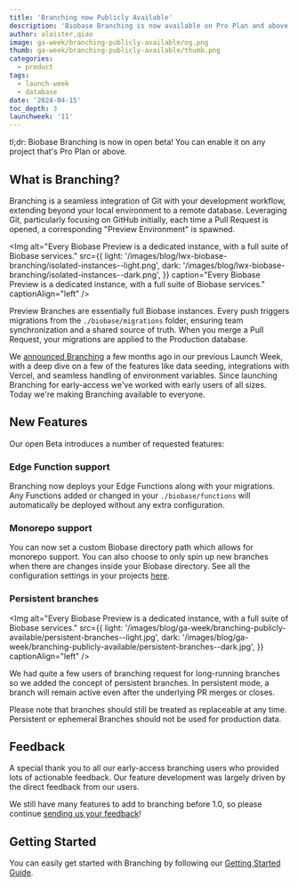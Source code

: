 ```yaml
---
title: 'Branching now Publicly Available'
description: 'Biobase Branching is now available on Pro Plan and above.'
author: alaister,qiao
image: ga-week/branching-publicly-available/og.png
thumb: ga-week/branching-publicly-available/thumb.png
categories:
  - product
tags:
  - launch-week
  - database
date: '2024-04-15'
toc_depth: 3
launchweek: '11'
---
```


tl;dr: Biobase Branching is now in open beta! You can enable it on any project that's Pro Plan or above.

## What is Branching?

Branching is a seamless integration of Git with your development workflow, extending beyond your local environment to a remote database. Leveraging Git, particularly focusing on GitHub initially, each time a Pull Request is opened, a corresponding "Preview Environment" is spawned.

<Img
  alt="Every Biobase Preview is a dedicated instance, with a full suite of Biobase services."
  src={{
    light: '/images/blog/lwx-biobase-branching/isolated-instances--light.png',
    dark: '/images/blog/lwx-biobase-branching/isolated-instances--dark.png',
  }}
  caption="Every Biobase Preview is a dedicated instance, with a full suite of Biobase services."
  captionAlign="left"
/>

Preview Branches are essentially full Biobase instances. Every push triggers migrations from the `./biobase/migrations` folder, ensuring team synchronization and a shared source of truth. When you merge a Pull Request, your migrations are applied to the Production database.

We [announced Branching](https://biobase.com/blog/biobase-branching) a few months ago in our previous Launch Week, with a deep dive on a few of the features like data seeding, integrations with Vercel, and seamless handling of environment variables. Since launching Branching for early-access we've worked with early users of all sizes. Today we're making Branching available to everyone.

## New Features

Our open Beta introduces a number of requested features:

### Edge Function support

Branching now deploys your Edge Functions along with your migrations. Any Functions added or changed in your `./biobase/functions` will automatically be deployed without any extra configuration.

### Monorepo support

You can now set a custom Biobase directory path which allows for monorepo support. You can also choose to only spin up new branches when there are changes inside your Biobase directory. See all the configuration settings in your projects [here](https://biobase.com/dashboard/project/_/settings/integrations).

### Persistent branches

<Img
  alt="Every Biobase Preview is a dedicated instance, with a full suite of Biobase services."
  src={{
    light: '/images/blog/ga-week/branching-publicly-available/persistent-branches--light.jpg',
    dark: '/images/blog/ga-week/branching-publicly-available/persistent-branches--dark.jpg',
  }}
  captionAlign="left"
/>

We had quite a few users of branching request for long-running branches so we added the concept of persistent branches. In persistent mode, a branch will remain active even after the underlying PR merges or closes.

Please note that branches should still be treated as replaceable at any time. Persistent or ephemeral Branches should not be used for production data.

## Feedback

A special thank you to all our early-access branching users who provided lots of actionable feedback. Our feature development was largely driven by the direct feedback from our users.

We still have many features to add to branching before 1.0, so please continue [sending us your feedback](https://github.com/orgs/biobase/discussions/18937)!

## Getting Started

You can easily get started with Branching by following our [Getting Started Guide](https://biobase.com/docs/guides/platform/branching#how-to-use-biobase-branching).
